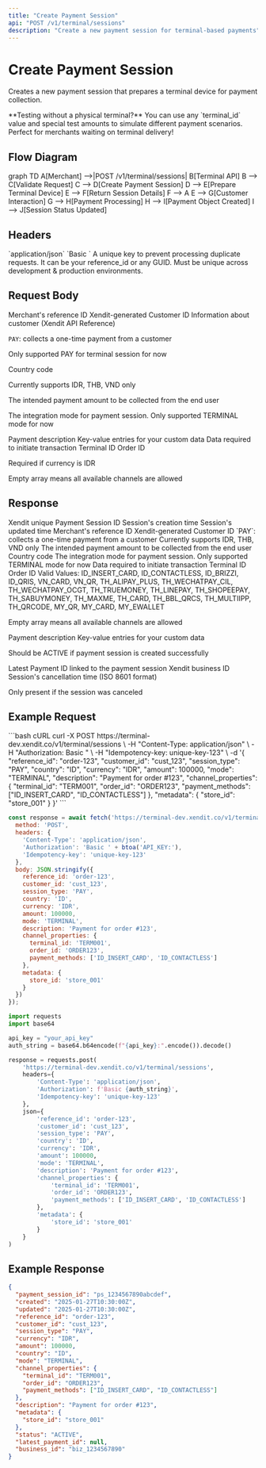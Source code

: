 ```yaml
---
title: "Create Payment Session"
api: "POST /v1/terminal/sessions"
description: "Create a new payment session for terminal-based payments"
---
```


# Create Payment Session

Creates a new payment session that prepares a terminal device for payment collection.

<Info>
**Testing without a physical terminal?** You can use any `terminal_id` value and special test amounts to simulate different payment scenarios. Perfect for merchants waiting on terminal delivery!
</Info>

## Flow Diagram

<Mermaid>
graph TD
    A[Merchant] -->|POST /v1/terminal/sessions| B[Terminal API]
    B --> C[Validate Request]
    C --> D[Create Payment Session]
    D --> E[Prepare Terminal Device]
    E --> F[Return Session Details]
    F --> A
    E --> G[Customer Interaction]
    G --> H[Payment Processing]
    H --> I[Payment Object Created]
    I --> J[Session Status Updated]
</Mermaid>

## Headers

<ParamField query="Content-Type" type="string" required>
  `application/json`
</ParamField>

<ParamField query="Authorization" type="string" required>
  `Basic <Base64Encode(API_KEY:)>`
</ParamField>

<ParamField query="Idempotency-key" type="string" required>
  A unique key to prevent processing duplicate requests. It can be your reference_id or any GUID. Must be unique across development & production environments.
</ParamField>

## Request Body

<ParamField body="reference_id" type="string">
  Merchant's reference ID
</ParamField>

<ParamField body="customer_id" type="string">
  Xendit-generated Customer ID
</ParamField>

<ParamField body="customer" type="object">
  Information about customer (Xendit API Reference)
</ParamField>

<ParamField body="session_type" type="string" required>
  <Enum values={["PAY"]} />
  
  `PAY`: collects a one-time payment from a customer
  
  Only supported PAY for terminal session for now
</ParamField>

<ParamField body="country" type="string" required>
  <Enum values={["ID", "TH", "VN"]} />
  
  Country code
</ParamField>

<ParamField body="currency" type="string" required>
  <Enum values={["IDR", "THB", "VND"]} />
  
  Currently supports IDR, THB, VND only
</ParamField>

<ParamField body="amount" type="number" required>
  The intended payment amount to be collected from the end user
</ParamField>

<ParamField body="mode" type="string" required>
  <Enum values={["TERMINAL"]} />
  
  The integration mode for payment session. Only supported TERMINAL mode for now
</ParamField>

<ParamField body="description" type="string">
  Payment description
</ParamField>

<ParamField body="metadata" type="object">
  Key-value entries for your custom data
</ParamField>

<ParamField body="channel_properties" type="object" required>
  Data required to initiate transaction
</ParamField>

<ParamField body="channel_properties.terminal_id" type="string" required>
  Terminal ID
</ParamField>

<ParamField body="channel_properties.order_id" type="string">
  Order ID
  
  Required if currency is IDR
</ParamField>

<ParamField body="channel_properties.payment_methods" type="array">
  <Enum values={["ID_INSERT_CARD", "ID_CONTACTLESS", "ID_BRIZZI", "ID_QRIS", "VN_CARD", "VN_QR", "TH_ALIPAY_PLUS", "TH_WECHATPAY_CIL", "TH_WECHATPAY_OCGT", "TH_TRUEMONEY", "TH_LINEPAY", "TH_SHOPEEPAY", "TH_SABUYMONEY", "TH_MAXME", "TH_CARD", "TH_BBL_QRCS", "TH_MULTIIPP", "TH_QRCODE", "MY_QR", "MY_CARD", "MY_EWALLET"]} />
  
  Empty array means all available channels are allowed
</ParamField>

## Response

<ResponseField name="payment_session_id" type="string">
  Xendit unique Payment Session ID
</ResponseField>

<ResponseField name="created" type="DateTime">
  Session's creation time
</ResponseField>

<ResponseField name="updated" type="DateTime">
  Session's updated time
</ResponseField>

<ResponseField name="reference_id" type="string">
  Merchant's reference ID
</ResponseField>

<ResponseField name="customer_id" type="string">
  Xendit-generated Customer ID
</ResponseField>

<ResponseField name="session_type" type="string">
  `PAY`: collects a one-time payment from a customer
</ResponseField>

<ResponseField name="currency" type="string">
  Currently supports IDR, THB, VND only
</ResponseField>

<ResponseField name="amount" type="number">
  The intended payment amount to be collected from the end user
</ResponseField>

<ResponseField name="country" type="string">
  Country code
</ResponseField>

<ResponseField name="mode" type="string">
  The integration mode for payment session. Only supported TERMINAL mode for now
</ResponseField>

<ResponseField name="channel_properties" type="object">
  Data required to initiate transaction
</ResponseField>

<ResponseField name="channel_properties.terminal_id" type="string">
  Terminal ID
</ResponseField>

<ResponseField name="channel_properties.order_id" type="string">
  Order ID
</ResponseField>

<ResponseField name="channel_properties.payment_methods" type="array">
  Valid Values: ID_INSERT_CARD, ID_CONTACTLESS, ID_BRIZZI, ID_QRIS, VN_CARD, VN_QR, TH_ALIPAY_PLUS, TH_WECHATPAY_CIL, TH_WECHATPAY_OCGT, TH_TRUEMONEY, TH_LINEPAY, TH_SHOPEEPAY, TH_SABUYMONEY, TH_MAXME, TH_CARD, TH_BBL_QRCS, TH_MULTIIPP, TH_QRCODE, MY_QR, MY_CARD, MY_EWALLET
  
  Empty array means all available channels are allowed
</ResponseField>

<ResponseField name="description" type="string">
  Payment description
</ResponseField>

<ResponseField name="metadata" type="object">
  Key-value entries for your custom data
</ResponseField>

<ResponseField name="status" type="string">
  <Enum values={["ACTIVE", "COMPLETED", "FAILED", "CANCELED"]} />
  
  Should be ACTIVE if payment session is created successfully
</ResponseField>

<ResponseField name="latest_payment_id" type="string">
  Latest Payment ID linked to the payment session
</ResponseField>

<ResponseField name="business_id" type="string">
  Xendit business ID
</ResponseField>

<ResponseField name="canceled_at" type="string">
  Session's cancellation time (ISO 8601 format)
  
  Only present if the session was canceled
</ResponseField>

## Example Request

<CodeGroup>
```bash cURL
curl -X POST https://terminal-dev.xendit.co/v1/terminal/sessions \
  -H "Content-Type: application/json" \
  -H "Authorization: Basic <Base64Encode(API_KEY:)>" \
  -H "Idempotency-key: unique-key-123" \
  -d '{
    "reference_id": "order-123",
    "customer_id": "cust_123",
    "session_type": "PAY",
    "country": "ID",
    "currency": "IDR",
    "amount": 100000,
    "mode": "TERMINAL",
    "description": "Payment for order #123",
    "channel_properties": {
      "terminal_id": "TERM001",
      "order_id": "ORDER123",
      "payment_methods": ["ID_INSERT_CARD", "ID_CONTACTLESS"]
    },
    "metadata": {
      "store_id": "store_001"
    }
  }'
```

```javascript JavaScript
const response = await fetch('https://terminal-dev.xendit.co/v1/terminal/sessions', {
  method: 'POST',
  headers: {
    'Content-Type': 'application/json',
    'Authorization': 'Basic ' + btoa('API_KEY:'),
    'Idempotency-key': 'unique-key-123'
  },
  body: JSON.stringify({
    reference_id: 'order-123',
    customer_id: 'cust_123',
    session_type: 'PAY',
    country: 'ID',
    currency: 'IDR',
    amount: 100000,
    mode: 'TERMINAL',
    description: 'Payment for order #123',
    channel_properties: {
      terminal_id: 'TERM001',
      order_id: 'ORDER123',
      payment_methods: ['ID_INSERT_CARD', 'ID_CONTACTLESS']
    },
    metadata: {
      store_id: 'store_001'
    }
  })
});
```

```python Python
import requests
import base64

api_key = "your_api_key"
auth_string = base64.b64encode(f"{api_key}:".encode()).decode()

response = requests.post(
    'https://terminal-dev.xendit.co/v1/terminal/sessions',
    headers={
        'Content-Type': 'application/json',
        'Authorization': f'Basic {auth_string}',
        'Idempotency-key': 'unique-key-123'
    },
    json={
        'reference_id': 'order-123',
        'customer_id': 'cust_123',
        'session_type': 'PAY',
        'country': 'ID',
        'currency': 'IDR',
        'amount': 100000,
        'mode': 'TERMINAL',
        'description': 'Payment for order #123',
        'channel_properties': {
            'terminal_id': 'TERM001',
            'order_id': 'ORDER123',
            'payment_methods': ['ID_INSERT_CARD', 'ID_CONTACTLESS']
        },
        'metadata': {
            'store_id': 'store_001'
        }
    }
)
```
</CodeGroup>

## Example Response

```json
{
  "payment_session_id": "ps_1234567890abcdef",
  "created": "2025-01-27T10:30:00Z",
  "updated": "2025-01-27T10:30:00Z",
  "reference_id": "order-123",
  "customer_id": "cust_123",
  "session_type": "PAY",
  "currency": "IDR",
  "amount": 100000,
  "country": "ID",
  "mode": "TERMINAL",
  "channel_properties": {
    "terminal_id": "TERM001",
    "order_id": "ORDER123",
    "payment_methods": ["ID_INSERT_CARD", "ID_CONTACTLESS"]
  },
  "description": "Payment for order #123",
  "metadata": {
    "store_id": "store_001"
  },
  "status": "ACTIVE",
  "latest_payment_id": null,
  "business_id": "biz_1234567890"
}
```
